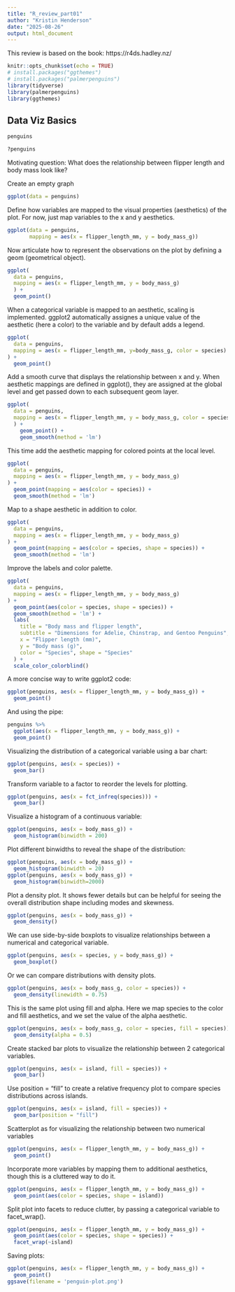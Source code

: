 ```yaml
---
title: "R_review_part01"
author: "Kristin Henderson"
date: "2025-08-26"
output: html_document
---
```


This review is based on the book: https://r4ds.hadley.nz/

```r
knitr::opts_chunk$set(echo = TRUE)
# install.packages("ggthemes")
# install.packages("palmerpenguins")
library(tidyverse)
library(palmerpenguins)
library(ggthemes)
```

## Data Viz Basics

```r
penguins
```

```r
?penguins
```

Motivating question:
What does the relationship between flipper length and body mass look like?

Create an empty graph
```r
ggplot(data = penguins)
```

Define how variables are mapped to the visual properties (aesthetics) of the plot. For now, just map variables to the x and y aesthetics.
```r
ggplot(data = penguins, 
       mapping = aes(x = flipper_length_mm, y = body_mass_g))
```

Now articulate how to represent the observations on the plot by defining a geom (geometrical object).
```r
ggplot(
  data = penguins,
  mapping = aes(x = flipper_length_mm, y = body_mass_g)
  ) + 
  geom_point()
```

When a categorical variable is mapped to an aesthetic, scaling is implemented. ggplot2 automatically assignes a unique value of the aesthetic (here a color) to the variable and by default adds a legend.
```r
ggplot(
  data = penguins,
  mapping = aes(x = flipper_length_mm, y=body_mass_g, color = species)
) + 
  geom_point()
```

Add a smooth curve that displays the relationship between x and y. When aesthetic mappings are defined in ggplot(), they are assigned at the global level and get passed down to each subsequent geom layer.
```r
ggplot(
  data = penguins,
  mapping = aes(x = flipper_length_mm, y = body_mass_g, color = species) 
  ) +
    geom_point() + 
    geom_smooth(method = 'lm')
```

This time add the aesthetic mapping for colored points at the local level.
```r
ggplot(
  data = penguins,
  mapping = aes(x = flipper_length_mm, y = body_mass_g)
) +
  geom_point(mapping = aes(color = species)) + 
  geom_smooth(method = 'lm')
```

Map to a shape aesthetic in addition to color.
```r
ggplot(
  data = penguins,
  mapping = aes(x = flipper_length_mm, y = body_mass_g)
) +
  geom_point(mapping = aes(color = species, shape = species)) +
  geom_smooth(method = 'lm')
```

Improve the labels and color palette.
```r
ggplot(
  data = penguins,
  mapping = aes(x = flipper_length_mm, y = body_mass_g)
) + 
  geom_point(aes(color = species, shape = species)) + 
  geom_smooth(method = 'lm') +
  labs(
    title = "Body mass and flipper length", 
    subtitle = "Dimensions for Adelie, Chinstrap, and Gentoo Penguins", 
    x = "Flipper length (mm)",
    y = "Body mass (g)",
    color = "Species", shape = "Species"
  ) +
  scale_color_colorblind()
```

A more concise way to write ggplot2 code:
```r
ggplot(penguins, aes(x = flipper_length_mm, y = body_mass_g)) +
  geom_point()
```

And using the pipe:
```r
penguins %>% 
  ggplot(aes(x = flipper_length_mm, y = body_mass_g)) +
  geom_point()
```

Visualizing the distribution of a categorical variable using a bar chart:
```r
ggplot(penguins, aes(x = species)) + 
  geom_bar()
```

Transform variable to a factor to reorder the levels for plotting.
```r
ggplot(penguins, aes(x = fct_infreq(species))) + 
  geom_bar()
```

Visualize a histogram of a continuous variable:
```r
ggplot(penguins, aes(x = body_mass_g)) +
  geom_histogram(binwidth = 200)
```

Plot different binwidths to reveal the shape of the distribution:
```r
ggplot(penguins, aes(x = body_mass_g)) +
  geom_histogram(binwidth = 20)
ggplot(penguins, aes(x = body_mass_g)) +
  geom_histogram(binwidth=2000)
```

Plot a density plot. It shows fewer details but can be helpful for seeing the overall distribution shape including modes and skewness.
```r
ggplot(penguins, aes(x = body_mass_g)) +
  geom_density()
```

We can use side-by-side boxplots to visualize relationships between a numerical and categorical variable.
```r
ggplot(penguins, aes(x = species, y = body_mass_g)) +
  geom_boxplot()
```
Or we can compare distributions with density plots.
```r
ggplot(penguins, aes(x = body_mass_g, color = species)) +
  geom_density(linewidth = 0.75)
```

This is the same plot using fill and alpha. Here we map species to the color and fill aesthetics, and we set the value of the alpha aesthetic.
```r
ggplot(penguins, aes(x = body_mass_g, color = species, fill = species)) + 
  geom_density(alpha = 0.5)
```

Create stacked bar plots to visualize the relationship between 2 categorical variables.
```r
ggplot(penguins, aes(x = island, fill = species)) +
  geom_bar()
```

Use position = "fill" to create a relative frequency plot to compare species distributions across islands.
```r
ggplot(penguins, aes(x = island, fill = species)) +
  geom_bar(position = "fill")
```

Scatterplot as for visualizing the relationship between two numerical variables
```r
ggplot(penguins, aes(x = flipper_length_mm, y = body_mass_g)) + 
  geom_point()
```

Incorporate more variables by mapping them to additional aesthetics, though this is a cluttered way to do it.
```r
ggplot(penguins, aes(x = flipper_length_mm, y = body_mass_g)) + 
  geom_point(aes(color = species, shape = island))
```

Split plot into facets to reduce clutter, by passing a categorical variable to facet_wrap().
```r
ggplot(penguins, aes(x = flipper_length_mm, y = body_mass_g)) +
  geom_point(aes(color = species, shape = species)) +
  facet_wrap(~island)
```

Saving plots:
```r
ggplot(penguins, aes(x = flipper_length_mm, y = body_mass_g)) +
  geom_point()
ggsave(filename = 'penguin-plot.png')
```
